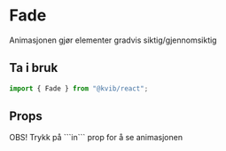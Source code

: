 
<Meta of={FadeStories} />

# Fade

Animasjonen gjør elementer gradvis siktig/gjennomsiktig

## Ta i bruk

```jsx
import { Fade } from "@kvib/react";
```

## Props

<KvibProvider>
  <Alert status="info">
    <AlertIcon />
    <AlertTitle>OBS!</AlertTitle>
    <AlertDescription>Trykk på ```in``` prop for å se animasjonen</AlertDescription>
  </Alert>
</KvibProvider>

<Canvas of={FadeStories.Fade} />
<Controls of={FadeStories.Fade} />

